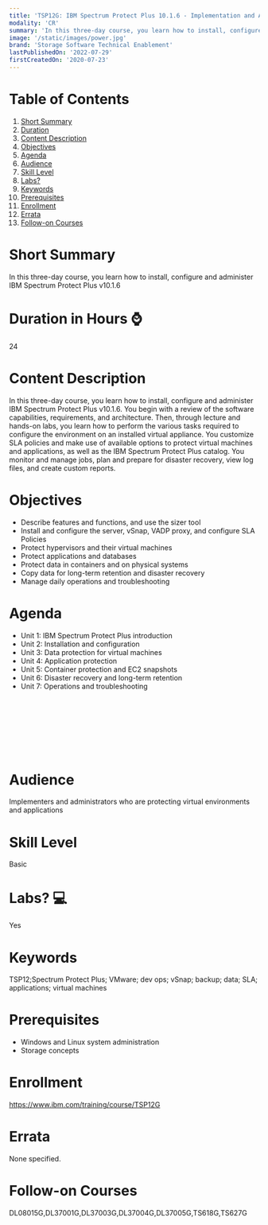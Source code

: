 ```yaml
---
title: 'TSP12G: IBM Spectrum Protect Plus 10.1.6 - Implementation and Administration'
modality: 'CR'
summary: 'In this three-day course, you learn how to install, configure and administer IBM Spectrum Protect Plus v10.1.6'
image: '/static/images/power.jpg'
brand: 'Storage Software Technical Enablement'
lastPublishedOn: '2022-07-29'
firstCreatedOn: '2020-07-23'
---
```

# Table of Contents
1.  [Short Summary](#short-summary)
2.  [Duration](#duration-in-hours-)
3.  [Content Description](#content-description)
4.  [Objectives](#objectives)
5.  [Agenda](#agenda)
6.  [Audience](#audience)
7.  [Skill Level](#skill-level)
8.  [Labs?](#labs-)
9.  [Keywords](#keywords)
10. [Prerequisites](#prerequisites)
11. [Enrollment](#enrollment)
12. [Errata](#errata)
13. [Follow-on Courses](#follow-on-courses)

# Short Summary
In this three-day course, you learn how to install, configure and administer IBM Spectrum Protect Plus v10.1.6

# Duration in Hours ⌚
24

# Content Description
In this three-day course, you learn how to install, configure and administer IBM Spectrum Protect Plus v10.1.6. You begin with a review of the software capabilities, requirements, and architecture. Then, through lecture and hands-on labs, you learn how to perform the various tasks required to configure the environment on an installed virtual appliance. You customize SLA policies and make use of available options to protect virtual machines and applications, as well as the IBM Spectrum Protect Plus catalog. You monitor and manage jobs, plan and prepare for disaster recovery, view log files, and create custom reports.



# Objectives
* Describe features and functions, and use the sizer tool
* Install and configure the server, vSnap, VADP proxy, and configure SLA Policies
* Protect hypervisors and their virtual machines
* Protect applications and databases
* Protect data in containers and on physical systems
* Copy data for long-term retention and disaster recovery
* Manage daily operations and troubleshooting


# Agenda
* Unit 1: IBM Spectrum Protect Plus introduction
* Unit 2: Installation and configuration
* Unit 3: Data protection for virtual machines
* Unit 4: Application protection
* Unit 5: Container protection and EC2 snapshots
* Unit 6: Disaster recovery and long-term retention
* Unit 7: Operations and troubleshooting

 

 

 

 



# Audience
Implementers and administrators who are protecting virtual environments and applications



# Skill Level
Basic               

# Labs? 💻
Yes

# Keywords
TSP12;Spectrum Protect Plus; VMware; dev ops; vSnap; backup; data; SLA; applications; virtual machines

# Prerequisites
* Windows and Linux system administration
* Storage concepts


# Enrollment
https://www.ibm.com/training/course/TSP12G

# Errata
None specified.

# Follow-on Courses
DL08015G,DL37001G,DL37003G,DL37004G,DL37005G,TS618G,TS627G

